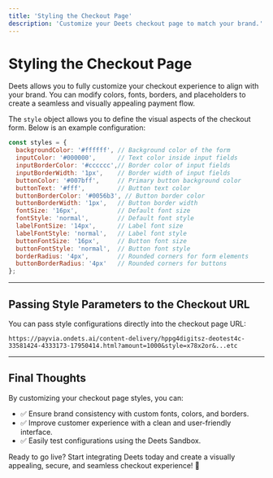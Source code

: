 ```yaml
---
title: 'Styling the Checkout Page'
description: 'Customize your Deets checkout page to match your brand.'
---
```


# Styling the Checkout Page

Deets allows you to fully customize your checkout experience to align with your brand. You can modify colors, fonts, borders, and placeholders to create a seamless and visually appealing payment flow.

The `style` object allows you to define the visual aspects of the checkout form. Below is an example configuration:

```js
const styles = {
  backgroundColor: '#ffffff', // Background color of the form
  inputColor: '#000000',      // Text color inside input fields
  inputBorderColor: '#cccccc',// Border color of input fields
  inputBorderWidth: '1px',    // Border width of input fields
  buttonColor: '#007bff',     // Primary button background color
  buttonText: '#fff',         // Button text color
  buttonBorderColor: '#0056b3', // Button border color
  buttonBorderWidth: '1px',   // Button border width
  fontSize: '16px',           // Default font size
  fontStyle: 'normal',        // Default font style
  labelFontSize: '14px',      // Label font size
  labelFontStyle: 'normal',   // Label font style
  buttonFontSize: '16px',     // Button font size
  buttonFontStyle: 'normal',  // Button font style
  borderRadius: '4px',        // Rounded corners for form elements
  buttonBorderRadius: '4px'   // Rounded corners for buttons
};
```

---

## Passing Style Parameters to the Checkout URL

You can pass style configurations directly into the checkout page URL:

```text
https://payvia.ondets.ai/content-delivery/hppg4digitsz-deotest4c-33581424-4333173-17950414.html?amount=1000&style=x78x2or&...etc
```

---

## Final Thoughts

By customizing your checkout page styles, you can:
- ✅ Ensure brand consistency with custom fonts, colors, and borders.
- ✅ Improve customer experience with a clean and user-friendly interface.
- ✅ Easily test configurations using the Deets Sandbox.

Ready to go live? Start integrating Deets today and create a visually appealing, secure, and seamless checkout experience! 🚀 